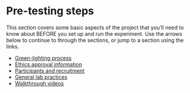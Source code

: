 # Pre-testing steps

This section covers some basic aspects of the project that you'll need to know about BEFORE you set up and run the experiment. Use the arrows below to continue to through the sections, or jump to a section using the links.

-   [Green-lighting process](#greenlight)
-   [Ethics approval information](#ethics-approval)
-   [Participants and recruitment](#participants)
-   [General lab practices](#genlab)
-   [Walkthrough videos](#walkthrough)
